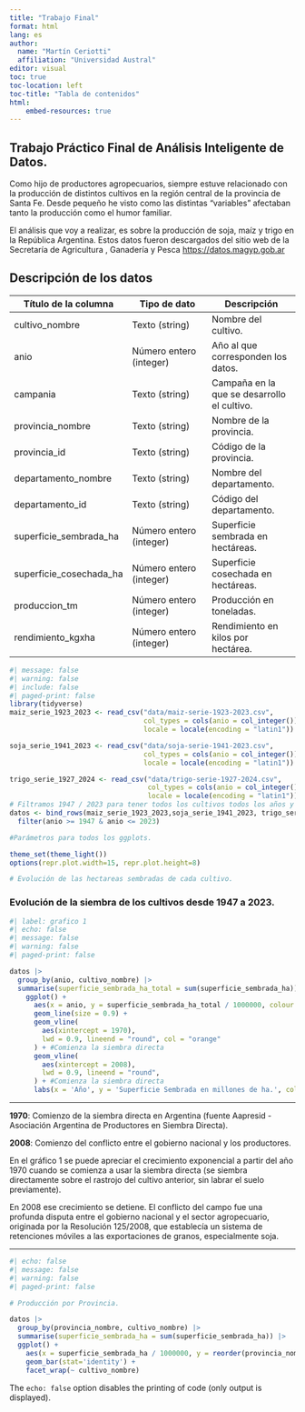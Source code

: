 ```yaml
---
title: "Trabajo Final"
format: html
lang: es
author:
  name: "Martín Ceriotti"
  affiliation: "Universidad Austral"
editor: visual
toc: true
toc-location: left
toc-title: "Tabla de contenidos"
html:
    embed-resources: true
---
```


## Trabajo Práctico Final de Análisis Inteligente de Datos.

Como hijo de productores agropecuarios, siempre estuve relacionado con la producción de distintos cultivos en la región central de la provincia de Santa Fe. Desde pequeño he visto como las distintas "variables" afectaban tanto la producción como el humor familiar.

El análisis que voy a realizar, es sobre la producción de soja, maíz y trigo en la República Argentina. Estos datos fueron descargados del sitio web de la Secretaría de Agricultura , Ganadería y Pesca [https://datos.magyp.gob.ar](https://datos.magyp.gob.ar/ "Secretaría de Agricultura , Ganadería y Pesca de la República Argentina")

## Descripción de los datos {#sec-descripción-de-los-datos}

| Título de la columna | Tipo de dato | Descripción |
|------------------------|------------------------|------------------------|
| cultivo_nombre  | Texto (string) | Nombre del cultivo.  |
| anio  | Número entero (integer) | Año al que corresponden los datos.  |
| campania  | Texto (string) | Campaña en la que se desarrollo el cultivo.  |
| provincia_nombre | Texto (string) | Nombre de la provincia.  |
| provincia_id  | Texto (string) | Código de la provincia.  |
| departamento_nombre  | Texto (string) | Nombre del departamento.  |
| departamento_id  | Texto (string) | Código del departamento.  |
| superficie_sembrada_ha | Número entero (integer) | Superficie sembrada en hectáreas.  |
| superficie_cosechada_ha | Número entero (integer) | Superficie cosechada en hectáreas.  |
| produccion_tm  | Número entero (integer) | Producción en toneladas.  |
| rendimiento_kgxha | Número entero (integer) | Rendimiento en kilos por hectárea.  |

```r
#| message: false
#| warning: false
#| include: false
#| paged-print: false
library(tidyverse)
maiz_serie_1923_2023 <- read_csv("data/maiz-serie-1923-2023.csv", 
                                 col_types = cols(anio = col_integer()), 
                                 locale = locale(encoding = "latin1"))

soja_serie_1941_2023 <- read_csv("data/soja-serie-1941-2023.csv", 
                                 col_types = cols(anio = col_integer()), 
                                 locale = locale(encoding = "latin1"))

trigo_serie_1927_2024 <- read_csv("data/trigo-serie-1927-2024.csv", 
                                  col_types = cols(anio = col_integer()), 
                                  locale = locale(encoding = "latin1"))
# Filtramos 1947 / 2023 para tener todos los cultivos todos los años y poder hacer otros análisis.
datos <- bind_rows(maiz_serie_1923_2023,soja_serie_1941_2023, trigo_serie_1927_2024) |> 
  filter(anio >= 1947 & anio <= 2023)

#Parámetros para todos los ggplots.

theme_set(theme_light())
options(repr.plot.width=15, repr.plot.height=8)

# Evolución de las hectareas sembradas de cada cultivo.

```

### Evolución de la siembra de los cultivos desde 1947 a 2023.

```r
#| label: grafico 1
#| echo: false
#| message: false
#| warning: false
#| paged-print: false

datos |> 
  group_by(anio, cultivo_nombre) |> 
  summarise(superficie_sembrada_ha_total = sum(superficie_sembrada_ha)) |> 
    ggplot() +
      aes(x = anio, y = superficie_sembrada_ha_total / 1000000, colour = factor(cultivo_nombre)) +
      geom_line(size = 0.9) +
      geom_vline(
        aes(xintercept = 1970),
        lwd = 0.9, lineend = "round", col = "orange"
      ) + #Comienza la siembra directa
      geom_vline(
        aes(xintercept = 2008),
        lwd = 0.9, lineend = "round", 
      ) + #Comienza la siembra directa
      labs(x = 'Año', y = 'Superficie Sembrada en millones de ha.', color = "Cultivos", title = "Gráfico 1: Evolución de la superficie sembrada.", subtitle = "En millones de hectárea") 


```

------------------------------------------------------------------------

**1970**: Comienzo de la siembra directa en Argentina (fuente Aapresid - Asociación Argentina de Productores en Siembra Directa).

**2008**: Comienzo del conflicto entre el gobierno nacional y los productores.

En el gráfico 1 se puede apreciar el crecimiento exponencial a partir del año 1970 cuando se comienza a usar la siembra directa (se siembra directamente sobre el rastrojo del cultivo anterior, sin labrar el suelo previamente).

En 2008 ese crecimiento se detiene. El conflicto del campo fue una profunda disputa entre el gobierno nacional y el sector agropecuario, originada por la Resolución 125/2008, que establecía un sistema de retenciones móviles a las exportaciones de granos, especialmente soja.

------------------------------------------------------------------------

```r
#| echo: false
#| message: false
#| warning: false
#| paged-print: false

# Producción por Provincia.

datos |> 
  group_by(provincia_nombre, cultivo_nombre) |> 
  summarise(superficie_sembrada_ha = sum(superficie_sembrada_ha)) |> 
  ggplot() +
    aes(x = superficie_sembrada_ha / 1000000, y = reorder(provincia_nombre, superficie_sembrada_ha), fill = cultivo_nombre) +
    geom_bar(stat='identity') + 
    facet_wrap(~ cultivo_nombre) 
```

The `echo: false` option disables the printing of code (only output is displayed).
